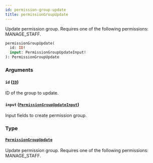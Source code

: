 ```yaml
---
id: permission-group-update
title: permissionGroupUpdate
---
```



Update permission group. Requires one of the following permissions: MANAGE_STAFF.

```graphql
permissionGroupUpdate(
  id: ID!
  input: PermissionGroupUpdateInput!
): PermissionGroupUpdate
```


### Arguments

#### `id` ([`ID`](../../../developer/api-reference/scalars/id))

ID of the group to update.


#### `input` ([`PermissionGroupUpdateInput`](../../../developer/api-reference/inputs/permission-group-update-input))

Input fields to create permission group.


### Type

#### [`PermissionGroupUpdate`](../../../developer/api-reference/objects/permission-group-update) 

Update permission group. Requires one of the following permissions: MANAGE_STAFF.




